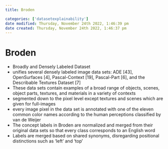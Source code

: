 ```yaml
---
title: Broden

categories: ['datasetexplainability']
date modified: Thursday, November 24th 2022, 1:46:39 pm
date created: Thursday, November 24th 2022, 1:46:37 pm
---
```


# Broden


- Broadly and Densely Labeled Dataset
- unifies several densely labeled image data sets: ADE [43], OpenSurfaces [4], Pascal-Context [19], Pascal-Part [6], and the Describable Textures Dataset [7]
- These data sets contain examples of a broad range of objects, scenes, object parts, textures, and materials in a variety of contexts
- segmented down to the pixel level except textures and scenes which are given for full-images
- every image pixel in the data set is annotated with one of the eleven common color names according to the human perceptions classified by van de Weijer
- The concept labels in Broden are normalized and merged from their original data sets so that every class corresponds to an English word
- Labels are merged based on shared synonyms, disregarding positional distinctions such as 'left' and 'top'



